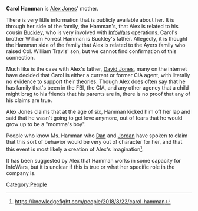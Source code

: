 '''Carol Hamman''' is [[Alex Jones]]' mother.

There is very little information that is publicly available about her. It is through her side of the family, the Hamman's, that Alex is related to his cousin [[Buckley Hamman|Buckley]], who is very involved with [[InfoWars]] operations. Carol's brother William Forrest Hamman is Buckley's father. Allegedly, it is thought the Hamman side of the family that Alex is related to the Ayers family who raised Col. William Travis' son, but we cannot find confirmation of this connection.

Much like is the case with Alex's father, [[David Jones]], many on the internet have decided that Carol is either a current or former CIA agent, with literally no evidence to support their theories. Though Alex does often say that he has family that's been in the FBI, the CIA, and any other agency that a child might brag to his friends that his parents are in, there is no proof that any of his claims are true.

Alex Jones claims that at the age of six, Hamman kicked him off her lap and said that he wasn't going to get love anymore, out of fears that he would grow up to be a "momma's boy".

People who know Ms. Hamman who [[Dan Friesen|Dan]] and [[Jordan Holmes|Jordan]] have spoken to claim that this sort of behavior would be very out of character for her, and that this event is most likely a creation of Alex's imagination<ref>https://knowledgefight.com/people/2018/8/22/carol-hamman</ref>.

It has been suggested by Alex that Hamman works in some capacity for InfoWars, but it is unclear if this is true or what her specific role in the company is.

[[Category:People]]